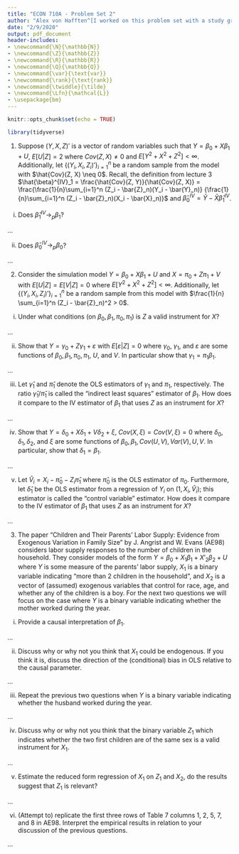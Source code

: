 ```yaml
---
title: "ECON 710A - Problem Set 2"
author: "Alex von Hafften^[I worked on this problem set with a study group of Michael Nattinger, Andrew Smith, and Ryan Mather. I also discussed problems with Emily Case, Sarah Bass, and Danny Edgel.]"
date: "2/9/2020"
output: pdf_document
header-includes:
- \newcommand{\N}{\mathbb{N}}
- \newcommand{\Z}{\mathbb{Z}}
- \newcommand{\R}{\mathbb{R}}
- \newcommand{\Q}{\mathbb{Q}}
- \newcommand{\var}{\text{var}}
- \newcommand{\rank}{\text{rank}}
- \newcommand{\twiddle}{\tilde}
- \newcommand{\Lfn}{\mathcal{L}}
- \usepackage{bm}
---
```


```r
knitr::opts_chunk$set(echo = TRUE)

library(tidyverse)
```

1. Suppose $(Y, X, Z)'$ is a vector of random variables such that $Y = \beta_0 + X \beta_1 + U$, $E[U|Z] = 2$ where $Cov(Z, X) \neq 0$ and $E[Y^2 + X^2 + Z^2] < \infty$. Additionally, let $\{(Y_i, X_i, Z_i)'\}_{i=1}^n$ be a random sample from the model with $\hat{Cov}(Z, X) \neq 0$. Recall, the definition from lecture 3 $\hat{\beta}^{IV}_1 = \frac{\hat{Cov}(Z, Y)}{\hat{Cov}(Z, X)} = \frac{\frac{1}{n}\sum_{i=1}^n (Z_i - \bar{Z}_n)(Y_i - \bar{Y}_n)} {\frac{1}{n}\sum_{i=1}^n (Z_i - \bar{Z}_n)(X_i - \bar{X}_n)}$ and $\hat{\beta}^{IV}_0 = \bar{Y} - \bar{X}\hat{\beta}^{IV}_1$.

(i) Does $\hat{\beta}^{IV}_1 \to_p \beta_1$?

...

(ii) Does $\hat{\beta}^{IV}_0 \to_p \beta_0$?

...

2. Consider the simulation model $Y = \beta_0 + X \beta_1 + U$ and $X = \pi_0 + Z \pi_1 +V$ with $E[U|Z] = E[V|Z] = 0$ where $E[Y^2 + X^2 + Z^2] < \infty$. Additionally,  let $\{(Y_i, X_i, Z_i)'\}_{i=1}^n$ be a random sample from this model with $\frac{1}{n} \sum_{i=1}^n (Z_i - \bar{Z}_n)^2 > 0$.

(i) Under what conditions (on $\beta_0, \beta_1, \pi_0, \pi_1$) is $Z$ a valid instrument for $X$?

...

(ii) Show that $Y = \gamma_0 + Z \gamma_1 + \varepsilon$ with $E[\varepsilon | Z]=0$ where $\gamma_0$, $\gamma_1$, and $\varepsilon$ are some functions of $\beta_0, \beta_1, \pi_0, \pi_1$, $U$, and $V$. In particular show that $\gamma_1 = \pi_1 \beta_1$.

...

(iii) Let $\hat{\gamma}_1$ and $\hat{\pi}_1$ denote the OLS estimators of $\gamma_1$ and $\pi_1$, respectively. The ratio $\hat{\gamma}_1/\hat{\pi}_1$ is called the "indirect least squares" estimator of $\beta_1$. How does it compare to the IV estimator of $\beta_1$ that uses $Z$ as an instrument for $X$?

...

(iv) Show that $Y = \delta_0 + X \delta_1 + V \delta_2 + \xi$, $Cov(X, \xi) = Cov(V, \xi) = 0$ where $\delta_0, \delta_1, \delta_2$, and $\xi$ are some functions of $\beta_0, \beta_1, Cov(U, V), Var(V), U, V$. In particular, show that $\delta_1 = \beta_1$.

...

(v) Let $\hat{V}_i = X_i - \hat{\pi}_0 - Z_i \hat{\pi}_1$ where $\hat{\pi}_0$ is the OLS estimator of $\pi_0$. Furthermore, let $\hat{\delta}_1$ be the OLS estimator from a regression of $Y_i$ on $(1,X_i,\hat{V}_i)$; this estimator is called the “control variable” estimator. How does it compare to the IV estimator of $\beta_1$ that uses $Z$ as an instrument for $X$?

...

3. The paper “Children and Their Parents’ Labor Supply: Evidence from Exogenous Variation in Family Size” by J. Angrist and W. Evans (AE98) considers labor supply responses to the number of children in the household. They consider models of the form $Y=\beta_0+X_1\beta_1+X'_2\beta_2+U$ where $Y$ is some measure of the parents’ labor supply, $X_1$ is a binary variable indicating "more than 2 children in the household", and $X_2$ is a vector of (assumed) exogenous variables that control for race, age, and whether any of the children is a boy. For the next two questions we will focus on the case where $Y$ is a binary variable indicating whether the mother worked during the year.

(i) Provide a causal interpretation of $\beta_1$.

...

(ii) Discuss why or why not you think that $X_1$ could be endogenous. If you think it is, discuss the direction of the (conditional) bias in OLS relative to the causal parameter.

...

(iii) Repeat the previous two questions when $Y$ is a binary variable indicating whether the husband worked during the year.

...

(iv) Discuss why or why not you think that the binary variable $Z_1$ which indicates whether the two first children are of the same sex is a valid instrument for $X_1$.

...

(v) Estimate the reduced form regression of $X_1$ on $Z_1$ and $X_2$, do the results suggest that $Z_1$ is relevant?

...

(vi) (Attempt to) replicate the first three rows of Table 7 columns 1, 2, 5, 7, and 8 in AE98. Interpret the empirical results in relation to your discussion of the previous questions.

...